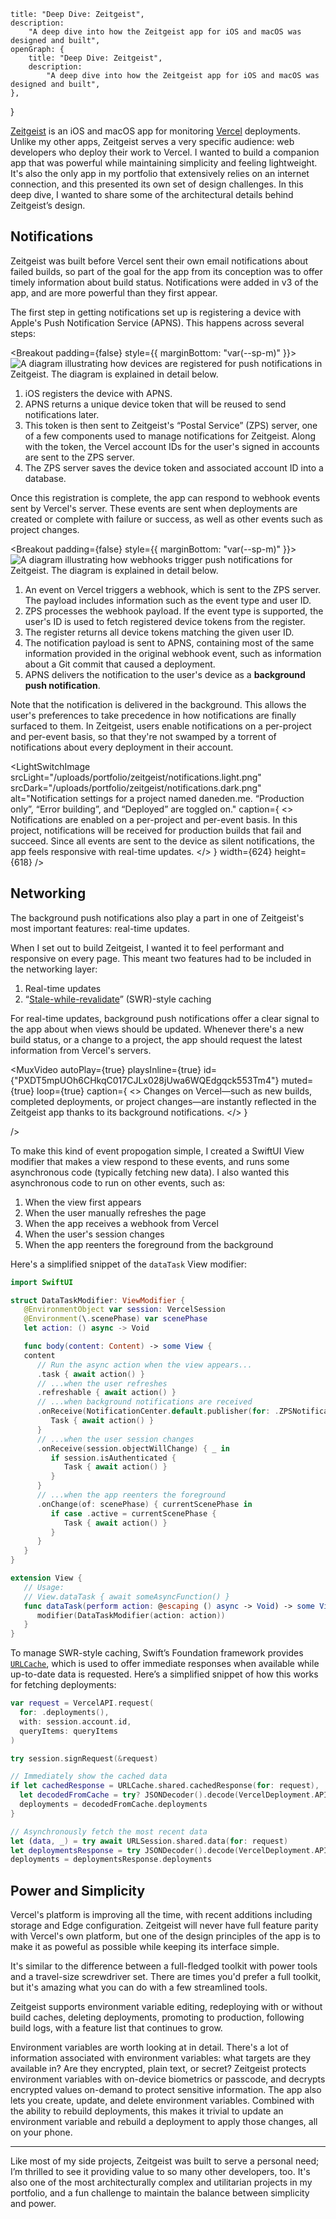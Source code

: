 
    title: "Deep Dive: Zeitgeist",
    description:
        "A deep dive into how the Zeitgeist app for iOS and macOS was designed and built",
    openGraph: {
        title: "Deep Dive: Zeitgeist",
        description:
            "A deep dive into how the Zeitgeist app for iOS and macOS was designed and built",
    },
}

<div className="deepDive">
<ZeitgeistTitle />

[Zeitgeist](https://zeitgeist.link) is an iOS and macOS app for monitoring
[Vercel](https://vercel.com) deployments. Unlike my other apps, Zeitgeist serves
a very specific audience: web developers who deploy their work to Vercel. I
wanted to build a companion app that was powerful while maintaining simplicity
and feeling lightweight. It's also the only app in my portfolio that extensively
relies on an internet connection, and this presented its own set of design
challenges. In this deep dive, I wanted to share some of the architectural
details behind Zeitgeist’s design.

## Notifications

Zeitgeist was built before Vercel sent their own email notifications about
failed builds, so part of the goal for the app from its conception was to offer
timely information about build status. Notifications were added in v3 of the
app, and are more powerful than they first appear.

The first step in getting notifications set up is registering a device with
Apple's Push Notification Service (APNS). This happens across several steps:

<Breakout padding={false} style={{ marginBottom: "var(--sp-m)" }}>
    <HScroll scrollSnapping={false}>
        <Image
            alt="A diagram illustrating how devices are registered for push notifications in Zeitgeist. The diagram is explained in detail below."
            src="/uploads/portfolio/zeitgeist/Registration.svg"
            width={985}
            height={297}
            invertInDarkMode={true}
        />
    </HScroll>
</Breakout>

1. iOS registers the device with APNS.
2. APNS returns a unique device token that will be reused to send notifications
   later.
3. This token is then sent to Zeitgeist's “Postal Service” (ZPS) server, one of
   a few components used to manage notifications for Zeitgeist. Along with the
   token, the Vercel account IDs for the user's signed in accounts are sent to
   the ZPS server.
4. The ZPS server saves the device token and associated account ID into a
   database.

Once this registration is complete, the app can respond to webhook events sent
by Vercel's server. These events are sent when deployments are created or
complete with failure or success, as well as other events such as project
changes.

<Breakout padding={false} style={{ marginBottom: "var(--sp-m)" }}>
    <HScroll scrollSnapping={false}>
        <Image
            alt="A diagram illustrating how webhooks trigger push notifications for Zeitgeist. The diagram is explained in detail below."
            src="/uploads/portfolio/zeitgeist/Webhooks.svg"
            width={985}
            height={297}
            invertInDarkMode={true}
        />
    </HScroll>
</Breakout>

1. An event on Vercel triggers a webhook, which is sent to the ZPS server. The
   payload includes information such as the event type and user ID.
2. ZPS processes the webhook payload. If the event type is supported, the user's
   ID is used to fetch registered device tokens from the register.
3. The register returns all device tokens matching the given user ID.
4. The notification payload is sent to APNS, containing most of the same
   information provided in the original webhook event, such as information about
   a Git commit that caused a deployment.
5. APNS delivers the notification to the user's device as a **background push
   notification**.

Note that the notification is delivered in the background. This allows the
user's preferences to take precedence in how notifications are finally surfaced
to them. In Zeitgeist, users enable notifications on a per-project and per-event
basis, so that they're not swamped by a torrent of notifications about every
deployment in their account.

<LightSwitchImage
    srcLight="/uploads/portfolio/zeitgeist/notifications.light.png"
    srcDark="/uploads/portfolio/zeitgeist/notifications.dark.png"
    alt="Notification settings for a project named daneden.me. “Production only”, “Error building”, and “Deployed” are toggled on."
    caption={
        <>
            Notifications are enabled on a per-project and per-event basis. In
            this project, notifications will be received for production builds
            that fail and succeed. Since all events are sent to the device as
            silent notifications, the app feels responsive with real-time
            updates.
        </>
    }
    width={624}
    height={618}
/>

## Networking

The background push notifications also play a part in one of Zeitgeist's most
important features: real-time updates.

When I set out to build Zeitgeist, I wanted it to feel performant and responsive
on every page. This meant two features had to be included in the networking
layer:

1. Real-time updates
2. “[Stale-while-revalidate](https://web.dev/stale-while-revalidate/)”
   (SWR)-style caching

For real-time updates, background push notifications offer a clear signal to the
app about when views should be updated. Whenever there's a new build status, or
a change to a project, the app should request the latest information from
Vercel's servers.

<MuxVideo
    autoPlay={true}
    playsInline={true}
    id={"PXDT5mpUOh6CHkqC017CJLx028jUwa6WQEdgqck553Tm4"}
    muted={true}
    loop={true}
    caption={
        <>
            Changes on Vercel—such as new builds, completed deployments, or
            project changes—are instantly reflected in the Zeitgeist app thanks
            to its background notifications.
        </>
    }

/>

To make this kind of event propogation simple, I created a SwiftUI View modifier
that makes a view respond to these events, and runs some asynchronous code
(typically fetching new data). I also wanted this asynchronous code to run on
other events, such as:

1. When the view first appears
2. When the user manually refreshes the page
3. When the app receives a webhook from Vercel
4. When the user's session changes
5. When the app reenters the foreground from the background

Here's a simplified snippet of the `dataTask` View modifier:

```swift
import SwiftUI

struct DataTaskModifier: ViewModifier {
   @EnvironmentObject var session: VercelSession
   @Environment(\.scenePhase) var scenePhase
   let action: () async -> Void

   func body(content: Content) -> some View {
   content
      // Run the async action when the view appears...
      .task { await action() }
      // ...when the user refreshes
      .refreshable { await action() }
      // ...when background notifications are received
      .onReceive(NotificationCenter.default.publisher(for: .ZPSNotification)) { _ in
         Task { await action() }
      }
      // ...when the user session changes
      .onReceive(session.objectWillChange) { _ in
         if session.isAuthenticated {
            Task { await action() }
         }
      }
      // ...when the app reenters the foreground
      .onChange(of: scenePhase) { currentScenePhase in
         if case .active = currentScenePhase {
            Task { await action() }
         }
      }
   }
}

extension View {
   // Usage:
   // View.dataTask { await someAsyncFunction() }
   func dataTask(perform action: @escaping () async -> Void) -> some View {
      modifier(DataTaskModifier(action: action))
   }
}
```

To manage SWR-style caching, Swift’s Foundation framework provides
[`URLCache`](https://developer.apple.com/documentation/foundation/urlcache),
which is used to offer immediate responses when available while up-to-date data
is requested. Here’s a simplified snippet of how this works for fetching
deployments:

```swift
var request = VercelAPI.request(
  for: .deployments(),
  with: session.account.id,
  queryItems: queryItems
)

try session.signRequest(&request)

// Immediately show the cached data
if let cachedResponse = URLCache.shared.cachedResponse(for: request),
  let decodedFromCache = try? JSONDecoder().decode(VercelDeployment.APIResponse.self, from: cachedResponse.data) {
  deployments = decodedFromCache.deployments
}

// Asynchronously fetch the most recent data
let (data, _) = try await URLSession.shared.data(for: request)
let deploymentsResponse = try JSONDecoder().decode(VercelDeployment.APIResponse.self, from: data)
deployments = deploymentsResponse.deployments
```

## Power and Simplicity

Vercel's platform is improving all the time, with recent additions including
storage and Edge configuration. Zeitgeist will never have full feature parity
with Vercel's own platform, but one of the design principles of the app is to
make it as poweful as possible while keeping its interface simple.

It's similar to the difference between a full-fledged toolkit with power tools
and a travel-size screwdriver set. There are times you'd prefer a full toolkit,
but it's amazing what you can do with a few streamlined tools.

Zeitgeist supports environment variable editing, redeploying with or without
build caches, deleting deployments, promoting to production, following build
logs, with a feature list that continues to grow.

<DeviceFrame device={DeviceModel.iPhone14Pro}>
    <MuxVideo
        autoPlay={true}
        playsInline={true}
        poster={18}
        id={"g1nDcw5KW8F2OyFyA01UKXV01TGwfsS01sdPMmfVSpnSdw"}
        muted={true}
        loop={true}
        controls={false}
        width={886}
        height={1920}
    />
</DeviceFrame>

Environment variables are worth looking at in detail. There's a lot of
information associated with environment variables: what targets are they
available in? Are they encrypted, plain text, or secret? Zeitgeist protects
environment variables with on-device biometrics or passcode, and decrypts
encrypted values on-demand to protect sensitive information. The app also lets
you create, update, and delete environment variables. Combined with the ability
to rebuild deployments, this makes it trivial to update an environment variable
and rebuild a deployment to apply those changes, all on your phone.

---

Like most of my side projects, Zeitgeist was built to serve a personal need; I’m
thrilled to see it providing value to so many other developers, too. It's also
one of the most architecturally complex and utilitarian projects in my
portfolio, and a fun challenge to maintain the balance between simplicity and
power.

<Reviews appId="zeitgeist" />

</div>
